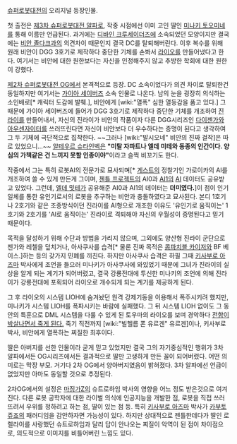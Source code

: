 [[슈퍼로봇대전]]의 오리지널 등장인물.

첫 출전은 [[제3차 슈퍼로봇대전 알파]]로, 작중 시점에선 이미 고인 딸인 [[미나키 토오미네]]를 통해 이름만 언급된다. 과거에는 [[디바인 크루세이더즈]]에 소속되었던 모양이지만 결국에는 [[비안 졸다크]]과의 의견차이 때문인지 결국 DC를 탈퇴해버린다. 이후 복수를 위해 원래 비안이 DGG 3호기로 제작하다 중단한 기체를 손봐서 [[라이오]]를 만들어냈다고 한다. 여기서는 비안에 대한 원한보다는 자신을 인정해주지 않고 추방한 학회에 대한 원한이 강했다.

[[제2차 슈퍼로봇대전 OG]]에서 본격적으로 등장. DC 소속이었다가 의견 차이로 탈퇴한건 동일하지만 여기서는 [[가이아 세이버즈]] 소속 인물로 나온다. 남의 눈을 굉장히 의식하는 소인배로[* 캐릭터 도감에 발췌.], 비안에게 [wiki:"열폭" 심한 열등감을 품고 있다.] 그 때문에 가이아 세이버즈에 들어가 DGG 3호기로 제작하다 중단한 기체를 개조하여 [[진라이]]를 만들어내서, 자신의 진라이가 비안의 작품이자 다른 DGG시리즈인 [[다이젠가]]와 [[아우센자이터]]를 쓰러뜨린다면 자신이 비안보다 더 우수하다는 증명이 된다고 생각하여 그 두 기체에 극단적으로 집착한다. ~~그러나 [wiki:"발시오네" 비안의 진짜 걸작]은 따로 있었으니…~~ [[알테우르 슈타인벡]]은 '''"미탈 자파트나 엘데 미테와 동종의 인간이다. 양심의 가책같은 건 느끼지 못할 인종이야"'''이라고 슬쩍 비꼬기도 한다.

작중에서 그는 특히 로봇AI의 전문가로 묘사되며[* [[게스트]]의 정찰기인 가로이카의 AI를 개조하여 쓸 수 있게 만든게 그이며, [[첸틀 프로젝트]]의 AI0과 [[AI1]]의 [[AI]] 데이터도 공유받고 있었다. 그런데, [[엘데 밋테]]가 공유해준 AI0과 AI1의 데이터는 '''더미였다.''']이 점이 인기일체를 통한 유인기로서의 로봇을 추구하는 비안과 충돌하였다고 묘사된다. 본디 1호기나 2호기와 같은 조종방식이던 진라이를 AI형으로 개조한 이유도 '유인기로 움직이는' 1호기와 2호기를 'AI로 움직이는' 진라이로 격퇴해야 자신의 우월성이 증명된다고 믿기 때문이다.

목적을 달성하기 위해 수단과 방법을 가리지 않으며, 그외에도 양산형 진라이 군단으로 젠가와 레첼을 덮치거나, 아사쿠사를 습격[* 물론 진짜 목적은 [[콤파치블 카이저]]와 BF 베이스.]하는 등의 갖가지 민폐를 끼친다. 하지만 아사쿠사 습격은 하필 그때 [[키사부로 아즈마]] 박사에게 조언을 들으러 미나키가 아사쿠사에 와있었기 때문에 그녀가 진라이의 실상을 알게 되는 계기가 되어버렸고, 결국 강룡전대에 투신한 미나키의 조언에 의해 진라이가 강룡전대에 포획되어 라이오로 개수되게 되는 계기를 제공하게 된다.

그 후 라이오의 시스템 LIOH에 숨겨놨던 원격 강제기동을 이용해서 폭주시키려 했지만, 미나키가 시스템 LIOH를 폭파시키는 바람에 실패했다. 그 뒤 시스템 LIOH 없이도 그 동안의 특훈으로 DML 시스템을 다룰 수 있게 된 토우마의 라이오를 보며 경악하다 [http://www.nicovideo.jp/watch/sm19734275 전함이 박살나면서 죽게 된다.] 죽기 직전까지 [wiki:"빌헬름 폰 유르겐" 유르겐]이나, 키사부로 박사, 비안에게 열폭하는 찌질한 최후이다.

딸은 아버지를 선한 인물이라 굳게 믿고 있었지만 결국 그의 자기중심적인 행위가 3차 알파에서든 OG시리즈에서든 결과적으로 딸만 고생하게 만든 꼴이 되어버렸다. 어떤 의미로는 막장 부모. 거기다 2차 OG에서 양아버지였음이 밝혀졌다. 3차 알파에선 언급이 없었지만 아마도 동일할 것으로 추정된다. 

2차OG에서의 설정은 [[마징가Z]]의 슈트로하임 박사의 영향을 어느 정도 받은것으로 여겨진다. 다른 로봇 공학자에 대한 라이벌 의식에 인공지능을 개발한 점, 로봇을 직접 쓰러뜨려서 우위를 정하려고 하는 점, 딸이 있는 점 등. 특히 [[키사부로 아즈마]] 박사가 [[카부토 쥬죠]]의 패러디임을 감안하자면 가능성이 있다. 하지만 상대적으로 젠틀한데다가 딸인 로렐라이를 사랑했던 슈트로하임과 달리 답이 안나오는 찌질이 악역이 된 점이 차이점으로, 의도적으로 이미지를 비틀어버린 느낌도 있다.
